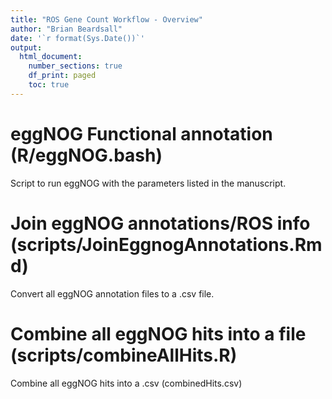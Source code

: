 ```yaml
---
title: "ROS Gene Count Workflow - Overview"
author: "Brian Beardsall"
date: '`r format(Sys.Date())`'
output:
  html_document:
    number_sections: true
    df_print: paged
    toc: true
---
```


# eggNOG Functional annotation (R/eggNOG.bash)
Script to run eggNOG with the parameters listed in the manuscript.

# Join eggNOG annotations/ROS info (scripts/JoinEggnogAnnotations.Rmd)
Convert all eggNOG annotation files to a .csv file.

# Combine all eggNOG hits into a file (scripts/combineAllHits.R)
 Combine all eggNOG hits into a .csv (combinedHits.csv)